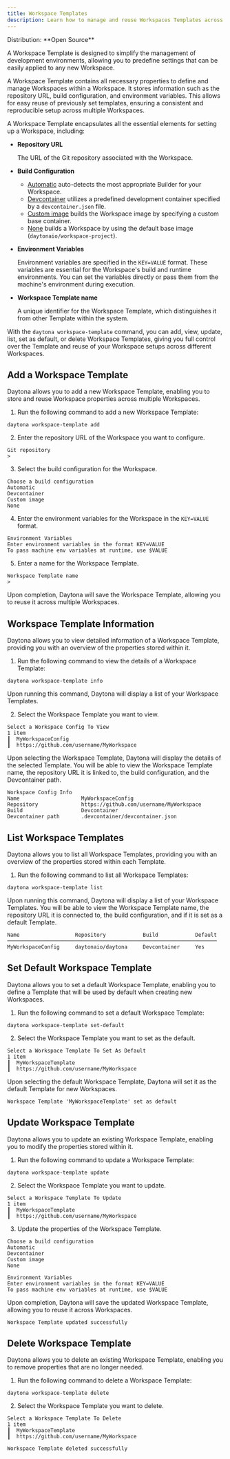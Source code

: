 ```yaml
---
title: Workspace Templates
description: Learn how to manage and reuse Workspaces Templates across multiple Workspaces.
---
```



<Label>
  Distribution: **Open Source**
</Label>

A Workspace Template is designed to simplify the management of development environments, allowing you to predefine settings that can be easily applied to any new Workspace.

A Workspace Template contains all necessary properties to define and manage Workspaces within a Workspace. It stores information such as the repository URL, build configuration, and environment variables. This allows for easy reuse of previously set templates, ensuring a consistent and reproducible setup across multiple Workspaces.

A Workspace Template encapsulates all the essential elements for setting up a Workspace, including:

- **Repository URL**

   The URL of the Git repository associated with the Workspace.

- **Build Configuration**

  - [Automatic](/docs/usage/builders#automatic) auto-detects the most appropriate Builder for your Workspace.
  - [Devcontainer](/docs/usage/builders#dev-container) utilizes a predefined development container specified by a `devcontainer.json` file.
  - [Custom image](/docs/usage/builders#custom-image) builds the Workspace image by specifying a custom base container.
  - [None](/docs/usage/builders#none) builds a Workspace by using the default base image (`daytonaio/workspace-project`).

- **Environment Variables**

   Environment variables are specified in the `KEY=VALUE` format. These variables are essential for the Workspace's build and runtime environments. You can set the variables directly or pass them from the machine's environment during execution.

- **Workspace Template name**

   A unique identifier for the Workspace Template, which distinguishes it from other Template within the system.

With the `daytona workspace-template` command, you can add, view, update, list, set as default, or delete Workspace Templates, giving you full control over the Template and reuse of your Workspace setups across different Workspaces.

## Add a Workspace Template

Daytona allows you to add a new Workspace Template, enabling you to store and reuse Workspace properties across multiple Workspaces.

1. Run the following command to add a new Workspace Template:

```shell
daytona workspace-template add
```

2. Enter the repository URL of the Workspace you want to configure.

```text
Git repository
>
```

3. Select the build configuration for the Workspace.

```text
Choose a build configuration
Automatic
Devcontainer
Custom image
None
```

4. Enter the environment variables for the Workspace in the `KEY=VALUE` format.

```text
Environment Variables
Enter environment variables in the format KEY=VALUE
To pass machine env variables at runtime, use $VALUE
```

5. Enter a name for the Workspace Template.

```text
Workspace Template name
>
```

   Upon completion, Daytona will save the Workspace Template, allowing you to reuse it across multiple Workspaces.

## Workspace Template Information

Daytona allows you to view detailed information of a Workspace Template, providing you with an overview of the properties stored within it.

1. Run the following command to view the details of a Workspace Template:

```shell
daytona workspace-template info
```

Upon running this command, Daytona will display a list of your Workspace Templates.

2. Select the Workspace Template you want to view.

```text
Select a Workspace Config To View
1 item
┃  MyWorkspaceConfig
┃  https://github.com/username/MyWorkspace
```

   Upon selecting the Workspace Template, Daytona will display the details of the selected Template. You will be able to view the Workspace Template name, the repository URL it is linked to, the build configuration, and the Devcontainer path.

```text
Workspace Config Info
Name                    MyWorkspaceConfig
Repository              https://github.com/username/MyWorkspace
Build                   Devcontainer
Devcontainer path       .devcontainer/devcontainer.json
```

## List Workspace Templates

Daytona allows you to list all Workspace Templates, providing you with an overview of the properties stored within each Template.

1. Run the following command to list all Workspace Templates:

```shell
daytona workspace-template list
```

Upon running this command, Daytona will display a list of your Workspace Templates. You will be able to view the Workspace Template name, the repository URL it is connected to, the build configuration, and if it is set as a default Template.

```text
Name                  Repository            Build            Default
────────────────────────────────────────────────────────────────────
MyWorkspaceConfig     daytonaio/daytona     Devcontainer     Yes
```

## Set Default Workspace Template

Daytona allows you to set a default Workspace Template, enabling you to define a Template that will be used by default when creating new Workspaces.

1. Run the following command to set a default Workspace Template:

```shell
daytona workspace-template set-default
```

2. Select the Workspace Template you want to set as the default.

```text
Select a Workspace Template To Set As Default
1 item
┃  MyWorkspaceTemplate
┃  https://github.com/username/MyWorkspace
```

   Upon selecting the default Workspace Template, Daytona will set it as the default Template for new Workspaces.

```text
Workspace Template 'MyWorkspaceTemplate' set as default
```

## Update Workspace Template

Daytona allows you to update an existing Workspace Template, enabling you to modify the properties stored within it.

1. Run the following command to update a Workspace Template:

```shell
daytona workspace-template update
```

2. Select the Workspace Template you want to update.

```text
Select a Workspace Template To Update
1 item
┃  MyWorkspaceTemplate
┃  https://github.com/username/MyWorkspace
```

3. Update the properties of the Workspace Template.

```text
Choose a build configuration
Automatic
Devcontainer
Custom image
None
```

```text
Environment Variables
Enter environment variables in the format KEY=VALUE
To pass machine env variables at runtime, use $VALUE
```

Upon completion, Daytona will save the updated Workspace Template, allowing you to reuse it across Workspaces.

```text
Workspace Template updated successfully
```

## Delete Workspace Template

Daytona allows you to delete an existing Workspace Template, enabling you to remove properties that are no longer needed.

1. Run the following command to delete a Workspace Template:

```shell
daytona workspace-template delete
```

2. Select the Workspace Template you want to delete.

```text
Select a Workspace Template To Delete
1 item
┃  MyWorkspaceTemplate
┃  https://github.com/username/MyWorkspace
```

```text
Workspace Template deleted successfully
```
